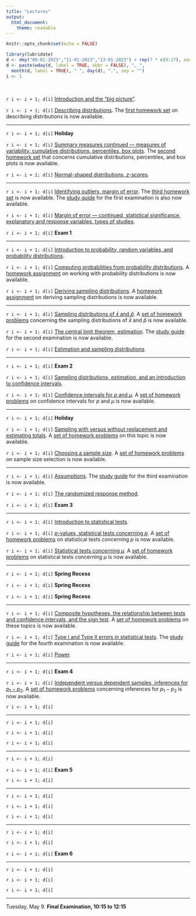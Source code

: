 ```yaml
---
title: "Lectures"
output: 
  html_document: 
    theme: readable
---
```


```r
knitr::opts_chunk$set(echo = FALSE)
```

```r
library(lubridate)
d <- dmy("09-01-2023","11-01-2023","13-01-2023") + rep(7 * c(0:17), each = 3)
d <- paste(wday(d, label = TRUE, abbr = FALSE), ", ", 
  month(d, label = TRUE), " ", day(d), ".", sep = "")
i <- 1
```

&nbsp;

`r i <- i + 1; d[i]` [Introduction and the "big picture"](lecture-01-11-2023.html).

`r i <- i + 1; d[i]` [Describing distributions](lecture-01-13-2023.html). The [first homework set](homework-01.html) on describing distributions is now available. 

***

`r i <- i + 1; d[i]` **Holiday**

`r i <- i + 1; d[i]` [Summary measures continued --- measures of variability, cumulative distributions, percentiles, box plots](lecture-01-18-2023.html). The [second homework set](homework-02.html) that concerns cumulative distributions, percentiles, and box plots is now available.

`r i <- i + 1; d[i]` [Normal-shaped distributions, *z*-scores](lecture-01-20-2023.html).
 
***

`r i <- i + 1; d[i]` [Identifying outliers, margin of error](lecture-01-23-2023.html). The [third homework set](homework-03.html) is now available. The [study guide](e1-studyguide.html) for the first examination is also now available.

`r i <- i + 1; d[i]` [Margin of error --- continued, statistical significance, explanatory and response variables, types of studies](lecture-01-25-2023.html).

`r i <- i + 1; d[i]` **Exam 1**
 
***

`r i <- i + 1; d[i]` [Introduction to probability, random variables, and probability distributions](lecture-01-30-2023.html).

`r i <- i + 1; d[i]` [Computing probabilities from probability distributions](lecture-02-01-2023.html). A [homework assignment](homework-04.html) on working with probability distributions is now available.

`r i <- i + 1; d[i]` [Deriving sampling distributions](lecture-02-03-2023.html). A [homework assignment](homework-05.html) on deriving sampling distributions is now available.
 
***

`r i <- i + 1; d[i]` [Sampling distributions of $\bar{x}$ and $\hat{p}$](lecture-02-06-2023.html). A [set of homework problems](homework-06.html) concerning the sampling distributions of $\bar{x}$ and $\hat{p}$ is now available.

`r i <- i + 1; d[i]` [The central limit theorem, estimation](lecture-02-08-2023.html). The [study guide](e2-studyguide.html) for the second examination is now available.

`r i <- i + 1; d[i]` [Estimation and sampling distributions](lecture-02-10-2023.html). 
 
***

`r i <- i + 1; d[i]` **Exam 2**

`r i <- i + 1; d[i]` [Sampling distributions, estimation, and an introduction to confidence intervals](lecture-02-15-2023.html). 

`r i <- i + 1; d[i]` [Confidence intervals for $p$ and $\mu$](lecture-02-17-2023.html). A [set of homework problems](homework-07.html) on confidence intervals for $p$ and $\mu$ is now available.
 
***

`r i <- i + 1; d[i]` **Holiday**

`r i <- i + 1; d[i]` [Sampling with versus without replacement and estimating totals](lecture-02-22-2023.html). A [set of homework problems](homework-08.html) on this topic is now available.

`r i <- i + 1; d[i]` [Choosing a sample size](lecture-02-24-2023.html). A [set of homework problems](homework-09.html) on sample size selection is now available.
 
***

`r i <- i + 1; d[i]` [Assumptions](lecture-02-27-2023.html). The [study guide](e3-studyguide.html) for the third examination is now available.

`r i <- i + 1; d[i]` [The randomized response method](lecture-03-01-2023.html). 

`r i <- i + 1; d[i]` **Exam 3**
 
***

`r i <- i + 1; d[i]` [Introduction to statistical tests](lecture-03-06-2023.html). 

`r i <- i + 1; d[i]` [*p*-values, statistical tests concerning $p$](lecture-03-08-2023.html). A [set of homework problems](homework-10.html) on statistical tests concerning $p$ is now available.

`r i <- i + 1; d[i]` [Statistical tests concerning $\mu$](lecture-03-10-2023.html). A [set of homework problems](homework-11.html) on statistical tests concerning $\mu$ is now available.
 
***

`r i <- i + 1; d[i]` **Spring Recess**

`r i <- i + 1; d[i]` **Spring Recess**

`r i <- i + 1; d[i]` **Spring Recess**
 
***

`r i <- i + 1; d[i]` [Composite hypotheses, the relationship between tests and confidence intervals, and the sign test](lecture-03-20-2023.html). A [set of homework problems](homework-12.html) on these topics is now available.

`r i <- i + 1; d[i]` [Type I and Type II errors in statistical tests](lecture-03-22-2023.html). The [study guide](e4-studyguide.html) for the fourth examination is now available.

`r i <- i + 1; d[i]` [Power](lecture-03-24-2023.html). 
 
***

`r i <- i + 1; d[i]` **Exam 4**

`r i <- i + 1; d[i]` [Independent versus dependent samples, inferences for $p_1-p_2$](lecture-03-29-2023.html). A [set of homework problems](homework-13.html) concerning inferences for $p_1-p_2$ is now available.

`r i <- i + 1; d[i]` 
 
***

`r i <- i + 1; d[i]` 

`r i <- i + 1; d[i]` 
 
`r i <- i + 1; d[i]` 
 
***

`r i <- i + 1; d[i]` 

`r i <- i + 1; d[i]` **Exam 5**

`r i <- i + 1; d[i]` 
 
***

`r i <- i + 1; d[i]` 

`r i <- i + 1; d[i]` 

`r i <- i + 1; d[i]` 
 
***

`r i <- i + 1; d[i]` 

`r i <- i + 1; d[i]` 

`r i <- i + 1; d[i]` **Exam 6**
 
***

`r i <- i + 1; d[i]` 

`r i <- i + 1; d[i]` 

`r i <- i + 1; d[i]`

*** 

Tuesday, May 9. **Final Examination, 10:15 to 12:15**
